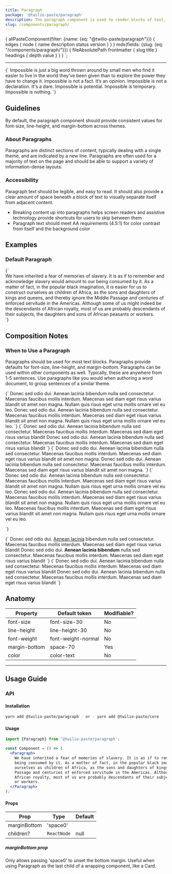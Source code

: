 ```yaml
---
title: Paragraph
package: '@twilio-paste/paragraph'
description: The paragraph component is used to render blocks of text, with a preset amount of space beneath it to distinguish from adjacent content.
slug: /components/paragraph/
---
```



  {
    allPasteComponent(filter: {name: {eq: "@twilio-paste/paragraph"}}) {
      edges {
        node {
          name
          description
          status
          version
        }
      }
    }
    mdx(fields: {slug: {eq: "/components/paragraph/"}}) {
      fileAbsolutePath
      frontmatter {
        slug
        title
      }
      headings {
        depth
        value
      }
    }
  }
`;

<ComponentHeader
  name={props.pageContext.frontmatter.title}
  categoryRoute={SidebarCategoryRoutes.COMPONENTS}
  githubUrl="https://github.com/twilio-labs/paste/tree/main/packages/paste-core/components/paragraph"
  storybookUrl="/?path=/story/components-paragraph--default"
  data={props.data.allPasteComponent.edges}
/>

---

<contentwrapper>

<PageAside data={props.data.mdx} />

<content>

<LivePreview scope={{Paragraph}} language="jsx">
  {`<Paragraph>
  Impossible is just a big word thrown around by small men who find it easier to live in the world they&rsquo;ve been given than to explore the power they have to change it. Impossible is not a fact. It&rsquo;s an opinion. Impossible is not a declaration. It's a dare. Impossible is potential. Impossible is temporary. Impossible is nothing.
</Paragraph>`}
</LivePreview>

## Guidelines

By default, the paragraph component should provide consistent values for font-size, line-height, and margin-bottom across themes.

### About Paragraphs

Paragraphs are distinct sections of content, typically dealing with a single theme, and are indicated by a new line. Paragraphs are often used for a majority of text on the page and should be able to support a variety of information-dense layouts.

### Accessibility

Paragraph text should be legible, and easy to read. It should also provide a clear amount of space beneath a block of text to visually separate itself from adjacent content.

- Breaking content up into paragraphs helps screen readers and assistive technology provide shortcuts for users to skip between them
- Paragraph text should meet AA requirements (4.5:1) for color contrast from itself and the background color

## Examples

### Default Paragraph

<LivePreview scope={{Paragraph}} language="jsx">
  {`<article>
  <Paragraph>
  We have inherited a fear of memories of slavery. It is as if to remember and acknowledge slavery would amount to our being consumed by it. As a matter of fact, in the popular black imagination, it is easier for us to construct ourselves as children of Africa, as the sons and daughters of kings and queens, and thereby ignore the Middle Passage and centuries of enforced servitude in the Americas. Although some of us might indeed be the descendants of African royalty, most of us are probably descendants of their subjects, the daughters and sons of African peasants or workers.
</Paragraph>
</article>`}
</LivePreview>

## Composition Notes

### When to Use a Paragraph

Paragraphs should be used for most text blocks. Paragraphs provide defaults for font-size, line-height, and margin-bottom. Paragraphs can be used within other components as well. Typically, these are anywhere from 1-5 sentences. Use paragraphs like you would when authoring a word document, to group sentences of a similar theme.

<DoDont>
  <Do title="Do" body="Use paragraphs for text blocks." center>
    <Codeblock>
      {`<Paragraph>
  Donec sed odio dui. Aenean lacinia bibendum nulla sed consectetur.
  Maecenas faucibus mollis interdum. Maecenas sed diam eget risus varius blandit
  sit amet non magna. Nullam quis risus eget urna mollis ornare vel eu leo.
</Paragraph>
<Paragraph>
  Donec sed odio dui. Aenean lacinia bibendum nulla sed consectetur.
  Maecenas faucibus mollis interdum. Maecenas sed diam eget risus varius blandit
  sit amet non magna. Nullam quis risus eget urna mollis ornare vel eu leo.
</Paragraph>`}
    </Codeblock>
  </Do>
  <Dont
    title="Don't"
    body="Don’t use paragraphs for spacing or when more semantic elements can be used in their place, such as headings, lists, or labels."
  >
    <Codeblock>
      {`<Paragraph>
  Donec sed odio dui. Aenean lacinia bibendum nulla sed consectetur.
  Maecenas faucibus mollis interdum. Maecenas sed diam eget risus varius blandit
</Paragraph>
<Paragraph />
<Paragraph>
  Donec sed odio dui. Aenean lacinia bibendum nulla sed consectetur.
  Maecenas faucibus mollis interdum. Maecenas sed diam eget risus varius blandit
</Paragraph>`}
    </Codeblock>
  </Dont>
</DoDont>

<DoDont>
  <Do title="Do" body="Break content up into small paragraphs that allow users to skim the information." center>
    <Codeblock>{`<Paragraph>
  Donec sed odio dui. Aenean lacinia bibendum nulla sed consectetur. Maecenas faucibus
  mollis interdum. Maecenas sed diam eget risus varius blandit sit amet non magna.
</Paragraph>
<Paragraph>
  Donec sed odio dui. Aenean lacinia bibendum nulla sed consectetur. Maecenas faucibus
  mollis interdum. Maecenas sed diam eget risus varius blandit sit amet non magna.
</Paragraph>`}
    </Codeblock>
  </Do>
  <Dont title="Don't" body="Don’t create overly long paragraphs that make it difficult for the reader to find information.">
    <Codeblock>{`<Paragraph>
  Donec sed odio dui. Aenean lacinia bibendum nulla sed consectetur.
  Maecenas faucibus mollis interdum. Maecenas sed diam eget risus varius blandit
  sit amet non magna. Nullam quis risus eget urna mollis ornare vel eu leo.
  Donec sed odio dui. Aenean lacinia bibendum nulla sed consectetur.
  Maecenas faucibus mollis interdum. Maecenas sed diam eget risus varius blandit
  sit amet non magna. Nullam quis risus eget urna mollis ornare vel eu leo.
  Maecenas faucibus mollis interdum. Maecenas sed diam eget risus varius blandit
  sit amet non magna. Nullam quis risus eget urna mollis ornare vel eu leo.

</Paragraph>`}
    </Codeblock>
  </Dont>
</DoDont>

<DoDont>
  <Do
    title="Do"
    body="Use paragraphs as sibling elements, with only inline elements such as bold or italic as children."
    center
  >
    <Codeblock>
      {`<Paragraph>
  Donec sed odio dui. <a href="#">Aenean lacinia</a> bibendum nulla sed consectetur.
  Maecenas faucibus mollis interdum. Maecenas sed diam eget risus varius blandit
</Paragraph>
<Paragraph marginBottom="space0">
  Donec sed odio dui. <strong>Aenean lacinia bibendum</strong> nulla sed consectetur.
  Maecenas faucibus mollis interdum. Maecenas sed diam eget risus varius blandit
</Paragraph>`}
    </Codeblock>
  </Do>
  <Dont
    title="Don't"
    body="Don’t nest paragraphs within each other either, only inline elements should be nested within a paragraph."
  >
    <Codeblock>
      {`<Paragraph>
  Donec sed odio dui. Aenean lacinia bibendum nulla sed consectetur.
  Maecenas faucibus mollis interdum. Maecenas sed diam eget risus varius blandit
  <Paragraph marginBottom="space0">
    Donec sed odio dui. Aenean lacinia bibendum nulla sed consectetur.
    Maecenas faucibus mollis interdum. Maecenas sed diam eget risus varius blandit
  </Paragraph>
</Paragraph>`}
    </Codeblock>
  </Dont>
</DoDont>

## Anatomy

| Property      | Default token      | Modifiable? |
| ------------- | ------------------ | ----------- |
| font-size     | font-size-30       | No          |
| line-height   | line-height-30     | No          |
| font-weight   | font-weight-normal | No          |
| margin-bottom | space-70           | Yes         |
| color         | color-text         | No          |

---

## Usage Guide

### API

#### Installation

```bash
yarn add @twilio-paste/paragraph - or - yarn add @twilio-paste/core
```

#### Usage

```jsx
import {Paragraph} from '@twilio-paste/paragraph';

const Component = () => (
  <Paragraph>
    We have inherited a fear of memories of slavery. It is as if to remember and acknowledge slavery would amount to our
    being consumed by it. As a matter of fact, in the popular black imagination, it is easier for us to construct
    ourselves as children of Africa, as the sons and daughters of kings and queens, and thereby ignore the Middle
    Passage and centuries of enforced servitude in the Americas. Although some of us might indeed be the descendants of
    African royalty, most of us are probably descendants of their subjects, the daughters and sons of African peasants
    or workers.
  </Paragraph>
);
```

#### Props

| Prop         | Type        | Default |
| ------------ | ----------- | ------- |
| marginBottom | 'space0'    |         |
| children?    | `ReactNode` | null    |

##### marginBottom prop

Only allows passing 'space0' to unset the bottom margin. Useful
when using Paragraph as the last child of a wrapping component, like
a Card.

<ChangelogRevealer>
  <Changelog />
</ChangelogRevealer>

</content>

</contentwrapper>
